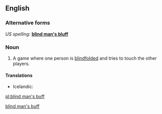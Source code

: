 <!--subst: of [[Template:sync]]-->
<!--If you edit this entry, please also edit [[blind man's bluff]] to ensure these two entries remain synchronized.-->[[Category:Synchronized entries|blind man's buff]]
==English==

===Alternative forms===
''US spelling'': '''[[blind man's bluff]]'''

===Noun===
{{wikipedia|Blind man's bluff (game)}}
{{en-noun|-|sg=[[blind]] [[man]][['s|’s]] [[buff]]}}

# {{UK|games}} A game where one person is [[blindfolded]] and tries to touch the other players.

====Translations====
*Icelandic: {{t-|is|skollaleikur|m}}

[[pl:blind man's buff]]